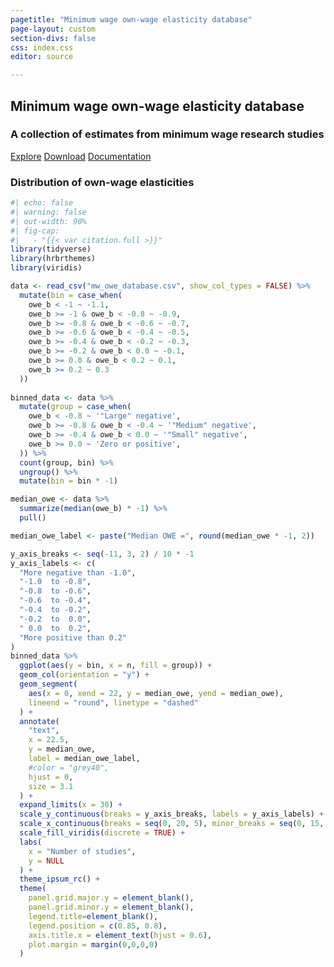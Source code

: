 ```yaml
---
pagetitle: "Minimum wage own-wage elasticity database"
page-layout: custom
section-divs: false
css: index.css
editor: source

---
```


::: {.hero-banner}

::: {.content-block}

# Minimum wage own-wage elasticity database

### A collection of estimates from minimum wage research studies

::: {.hero-buttons}
[Explore](explore/subgroup_figure.html){.btn-action-primary .btn-action .btn .btn-success .btn-lg role="button"}
[Download](download.html){#btn-guide .btn-action .btn .btn-info .btn-lg role="button"}
[Documentation](documentation.html){#btn-guide .btn-action .btn .btn-info .btn-lg role="button"}
::: 

:::
:::

::: {.content-block}
### Distribution of own-wage elasticities
```r
#| echo: false
#| warning: false
#| out-width: 90%
#| fig-cap: 
#|   - "{{< var citation.full >}}"
library(tidyverse)
library(hrbrthemes)
library(viridis)

data <- read_csv("mw_owe_database.csv", show_col_types = FALSE) %>% 
  mutate(bin = case_when(
    owe_b < -1 ~ -1.1,
    owe_b >= -1 & owe_b < -0.8 ~ -0.9,
    owe_b >= -0.8 & owe_b < -0.6 ~ -0.7,
    owe_b >= -0.6 & owe_b < -0.4 ~ -0.5,
    owe_b >= -0.4 & owe_b < -0.2 ~ -0.3,
    owe_b >= -0.2 & owe_b < 0.0 ~ -0.1,
    owe_b >= 0.0 & owe_b < 0.2 ~ 0.1,
    owe_b >= 0.2 ~ 0.3
  )) 
  
binned_data <- data %>% 
  mutate(group = case_when(
    owe_b < -0.8 ~ '"Large" negative',
    owe_b >= -0.8 & owe_b < -0.4 ~ '"Medium" negative',
    owe_b >= -0.4 & owe_b < 0.0 ~ '"Small" negative',
    owe_b >= 0.0 ~ 'Zero or positive',
  )) %>% 
  count(group, bin) %>%
  ungroup() %>% 
  mutate(bin = bin * -1) 

median_owe <- data %>% 
  summarize(median(owe_b) * -1) %>% 
  pull()

median_owe_label <- paste("Median OWE =", round(median_owe * -1, 2))

y_axis_breaks <- seq(-11, 3, 2) / 10 * -1
y_axis_labels <- c(
  "More negative than -1.0",
  "-1.0  to -0.8",
  "-0.8  to -0.6",
  "-0.6  to -0.4",
  "-0.4  to -0.2",
  "-0.2  to  0.0",
  " 0.0  to  0.2",
  "More positive than 0.2"
)
binned_data %>% 
  ggplot(aes(y = bin, x = n, fill = group)) +
  geom_col(orientation = "y") + 
  geom_segment(
    aes(x = 0, xend = 22, y = median_owe, yend = median_owe),
    lineend = "round", linetype = "dashed"
  ) +
  annotate(
    "text", 
    x = 22.5, 
    y = median_owe, 
    label = median_owe_label,
    #color = "grey40",
    hjust = 0,
    size = 3.1
  ) + 
  expand_limits(x = 30) +
  scale_y_continuous(breaks = y_axis_breaks, labels = y_axis_labels) +
  scale_x_continuous(breaks = seq(0, 20, 5), minor_breaks = seq(0, 15, 5) + 2.5) +
  scale_fill_viridis(discrete = TRUE) +
  labs(
    x = "Number of studies",
    y = NULL
  ) +
  theme_ipsum_rc() +
  theme(
    panel.grid.major.y = element_blank(),
    panel.grid.minor.y = element_blank(),
    legend.title=element_blank(),
    legend.position = c(0.85, 0.8),
    axis.title.x = element_text(hjust = 0.6),
    plot.margin = margin(0,0,0,0)
  )
```
:::
